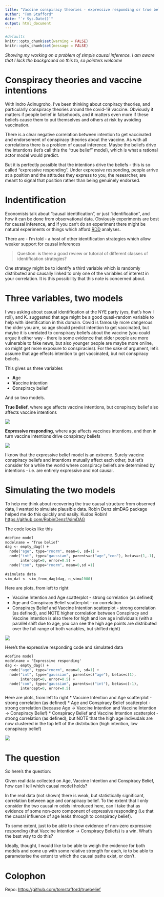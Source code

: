 ```yaml
---
title: "Vaccine conspiracy theories - expressive responding or true belief"
author: "Tom Stafford"
date: "`r Sys.Date()`"
output: html_document
---
```


```r
#defaults
knitr::opts_chunk$set(warning = FALSE)
knitr::opts_chunk$set(message = FALSE)

```

*Showing my working on a problem of simple causal inference. I am aware that I lack the background on this to, so pointers welcome*

# Conspiracy theories and vaccine intentions

With Indro Adinugroho, I've been thinking about conpiracy theories, and particularly conspiracy theories around the covid-19 vaccine. Obviously it matters if people belief in falsehoods, and it matters even more if these beliefs cause them to put themselves and others at risk by avoiding vaccination. 

There is a clear negative correlation between intention to get vaccinated and endorsement of conspiracy theories about the vaccine. As with all correlations there is a problem of causal inference. Maybe the beliefs drive the intentions (let's call this the "true belief" model), which is what a rational actor model would predict. 

But it is perfectly possible that the intentions drive the beliefs - this is so called "expressive responding". Under expressive responding, people arrive at a position and the attitudes they express to you, the researcher, are meant to signal that position rather than being genuinely endorsed. 

# Indentification

Economists talk about "causal identification", or just "identification", and how it can be done from observational data. Obviously experiments are best for causal inference, and if you can't do an experiment there might be natural experiments or things which afford [RDD](https://en.wikipedia.org/wiki/Regression_discontinuity_design) analyses.

There are - I'm told - a host of other identification strategies which allow weaker support for causal inferences

> Question: is there a good review or tutorial of different classes of identification strategies?

One strategy might be to identify a third variable which is randomly distributed and causally linked to only one of the variables of interest in your correlation. It is this possibility that this note is concerned about. 


# Three variables, two models

I was asking about casual identification at the NYE party (yes, that's how I roll), and K. suggested that age might be a good quasi-random variable to help with identification in this domain. Covid is famously more dangerous the older you are, so age should predict intention to get vaccinated, but maybe it is unrelated to conspiracy beliefs about the vaccine (you could argue it either way - there is some evidence that older people are more vulnerable to fake news, but also younger people are maybe more online, so might get more exposure to conspiracies). For the sake of argument, let's assume that age effects intention to get vaccinated, but not conspiracy beliefs.

This gives us three variables

 * **A**ge
 * **V**accine intention
 * **C**onspiracy belief
 
And so two models.

**True Belief**, where age affects vaccine intentions, but conspiracy belief also affects vaccine intentions

<img src="TB_dag.png">

**Expressive responding**, where age affects vaccines intentions, and then in turn vaccine intentions drive conspiracy beliefs


<img src="ER_dag.png">

I know that the expressive belief model is an extreme. Surely vaccine conspiracy beliefs and intentions mutually affect each other, but let's consider for a while the world where conspiracy beliefs are determined by intentions - i.e. are entirely expressive and not causal.


# Simulating the two models

To help me think about recovering the true causal structure from observed data, I wanted to simulate plausible data. Robin Denz simDAG package helped me do this quickly and easily. Kudos Robin! <https://github.com/RobinDenz1/simDAG>

The code looks like this

```e

#define model
modelname = 'True belief'
dag <- empty_dag() +
  node("age", type="rnorm", mean=0, sd=1) +
  node("int", type="gaussian", parents=c("age","con"), betas=c(1,-1),
       intercept=0, error=0.5) +
  node("con", type="rnorm", mean=0,sd =1)
  
#simulate data  
sim_dat <- sim_from_dag(dag, n_sim=1000)
```

Here are plots, from left to right

 * Vaccine Intention and Age scatterplot - strong correlation (as defined)
 * Age and Conspiracy Belief scatterplot - no correlation
 * Conspiracy Belief and Vaccine Intention scatterplot - strong correlation (as defined), and NOTE higher correlation between Conspiracy and Vaccine intention is also there for high and low age individuals (with a parallel shift due to age, you can see the high age points are distributed over the full range of both variables, but shifted right)

<img src="true.png">
  
Here's the expressive responding code and simulated data


```e

#define model
modelname = 'Expressive responding'
dag <- empty_dag() +
  node("age", type="rnorm", mean=0, sd=1) +
  node("int", type="gaussian", parents=c("age"), betas=c(1),
       intercept=0, error=0.5) +
  node("con", type="gaussian", parents=c("int"), betas=c(-1),
       intercept=0, error=0.5)
```

Here are plots, from left to right
* Vaccine Intention and Age scatterplot - strong correlation (as defined)
* Age and Conspiracy Belief scatterplot - strong correlation (because Age -> Vaccine Intention and Vaccine Intention -> Conspiracy Belief)
* Conspiracy Belief and Vaccine Intention scatterplot - strong correlation (as defined), but NOTE that the high age indivudals are now clustered in the top left of the distribution (high intention, low conspiracy belief)

<img src="expr.png">
  
# The question

So here's the question:

Given real data collected on Age, Vaccine Intention and Conspiracy Belief, how can I tell which causal model holds?

In the real data (not shown) there is weak, but statistically significant, correlation between age and conspiracy belief. To the extent that I only consider the two causal m odels introduced here, can I take that as evidence of some non-zero component of expressive responding (i.e that the causal influence of age leaks through to conspiracy belief).

To some extent, just to be able to show evidence of non-zero expressive responding (that Vaccine Intention -> Conspiracy Beliefs) is a win. What's the best way to do this?

Ideally, thought, I would like to be able to weigh the evidence for both models and come up with some relative strength for each, ie to be able to parameterise the extent to which the causal paths exist, or don't.


# Colophon

Repo: <https://github.com/tomstafford/truebelief>

